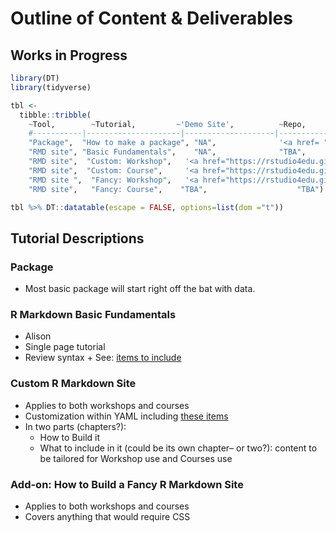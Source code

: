 # Outline of Content & Deliverables

## Works in Progress
  
```r
library(DT)
library(tidyverse)
```

```r
tbl <- 
  tibble::tribble(
    ~Tool,        ~Tutorial,         ~'Demo Site',          ~Repo,
    #-----------|---------------------|--------------------|-------------------------------------------------
    "Package",  "How to make a package", "NA",              '<a href= "https://github.com/rstudio4edu/testpackage">test package</a>',
    "RMD site", "Basic Fundamentals",    "NA",              "TBA", 
    "RMD site",  "Custom: Workshop",   '<a href="https://rstudio4edu.github.io/rmd-bare-demo-workshop/">Custom Workshop site</a>', '<a href="https://github.com/rstudio4edu/rmd-bare-demo-workshop">rmd-bare-demo-workshop</a>',
    "RMD site",  "Custom: Course",     '<a href="https://rstudio4edu.github.io/basic-course-website/"> Custom Course site</a>', '<a href="https://github.com/rstudio4edu/basic-course-site">basic-course-site</a>',
    "RMD site ",  "Fancy: Workshop",   '<a href="https://rstudio4edu.github.io/fancy-workshop-site/">Fancy Workshop site</a>', '<a href="https://github.com/rstudio4edu/fancy-workshop-site" >fancy-workshop-site</a>',
    "RMD site",   "Fancy: Course",    "TBA",                    "TBA")
```


```r
tbl %>% DT::datatable(escape = FALSE, options=list(dom ="t"))
```

## Tutorial Descriptions

### Package

* Most basic package will start right off the bat with data. 

   
### R Markdown Basic Fundamentals

* Alison
* Single page tutorial
* Review syntax
      + See: [items to include](https://github.com/rstudio4edu/rmd-tutorial-workshop/issues/5)    
      
### Custom R Markdown Site
* Applies to both workshops and courses
* Customization within YAML including [these items](https://github.com/rstudio4edu/rmd-tutorial-workshop/issues/5)
* In two parts (chapters?): 
  + How to Build it 
  + What to include in it (could be its own chapter-- or two?): content to be tailored for Workshop use and Courses use
      
### Add-on: How to Build a Fancy R Markdown Site
  + Applies to both workshops and courses
  + Covers anything that would require CSS
     
    
### 
